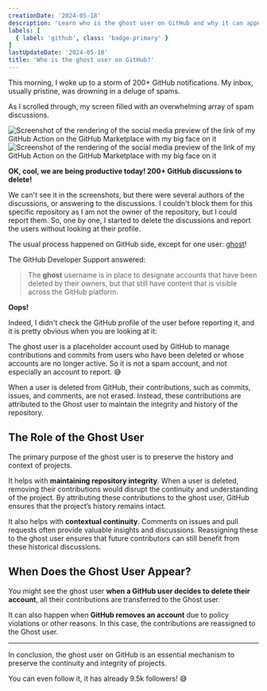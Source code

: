 ```yaml
---
creationDate: '2024-05-18'
description: 'Learn who is the ghost user on GitHub and why it can appear in some issues, discussions, or pull requests.'
labels: [
  { label: 'github', class: 'badge-primary' }
]
lastUpdateDate: '2024-05-18'
title: 'Who is the ghost user on GitHub?'
---
```



<p class="lead">This morning, I woke up to a storm of 200+ GitHub notifications. My inbox, usually pristine, was drowning in a deluge of spams.</p>

As I scrolled through, my screen filled with an overwhelming array of spam discussions.

<img src="/images/github-ghost-user-1.png" alt="Screenshot of the rendering of the social media preview of the link of my GitHub Action on the GitHub Marketplace with my big face on it" />

<img src="/images/github-ghost-user-2.png" alt="Screenshot of the rendering of the social media preview of the link of my GitHub Action on the GitHub Marketplace with my big face on it" />

**OK, cool, we are being productive today! 200+ GitHub discussions to delete!**

We can't see it in the screenshots, but there were several authors of the discussions, or answering to the discussions. I couldn't block them for this specific repository as I am not the owner of the repository, but I could report them. So, one by one, I started to delete the discussions and report the users without looking at their profile.

The usual process happened on GitHub side, except for one user: [ghost](https://github.com/ghost)!

The GitHub Developer Support answered:

> The **ghost** username is in place to designate accounts that have been deleted by their owners, but that still have content that is visible across the GitHub platform. 

**Oops!**

Indeed, I didn't check the GitHub profile of the user before reporting it, and it is pretty obvious when you are looking at it:

<UserThumbnail user="ghost" img="10137" description="Hi, I'm @ghost! I take the place of user accounts that have been deleted. :ghost:" />

The ghost user is a placeholder account used by GitHub to manage contributions and commits from users who have been deleted or whose accounts are no longer active. So it is not a spam account, and not especially an account to report. 😅

When a user is deleted from GitHub, their contributions, such as commits, issues, and comments, are not erased. Instead, these contributions are attributed to the Ghost user to maintain the integrity and history of the repository.

## The Role of the Ghost User

The primary purpose of the ghost user is to preserve the history and context of projects.

It helps with **maintaining repository integrity**. When a user is deleted, removing their contributions would disrupt the continuity and understanding of the project. By attributing these contributions to the ghost user, GitHub ensures that the project’s history remains intact.

It also helps with **contextual continuity**. Comments on issues and pull requests often provide valuable insights and discussions. Reassigning these to the ghost user ensures that future contributors can still benefit from these historical discussions.

## When Does the Ghost User Appear?

You might see the ghost user **when a GitHub user decides to delete their account**, all their contributions are transferred to the Ghost user.

It can also happen when **GitHub removes an account** due to policy violations or other reasons. In this case, the contributions are reassigned to the Ghost user.

---

<p class="lead">In conclusion, the ghost user on GitHub is an essential mechanism to preserve the continuity and integrity of projects.</p>

<p class="lead">You can even follow it, it has already 9.5k followers! 😅</p>
